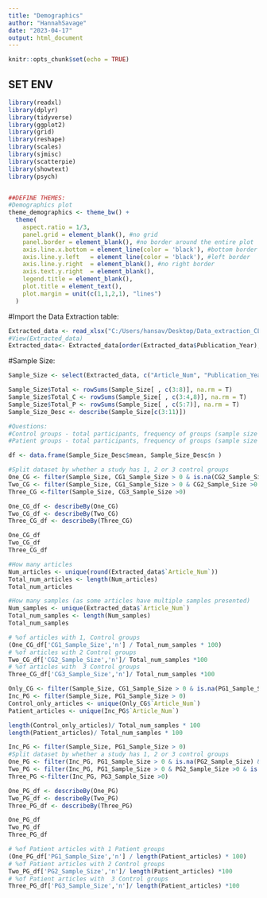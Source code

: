 ```yaml
---
title: "Demographics"
author: "HannahSavage"
date: "2023-04-17"
output: html_document
---
```


```r
knitr::opts_chunk$set(echo = TRUE)
```

## SET ENV
```r
library(readxl)
library(dplyr)
library(tidyverse)
library(ggplot2)
library(grid)
library(reshape)
library(scales)
library(sjmisc)
library(scatterpie)
library(showtext)
library(psych)


##DEFINE THEMES:
#Demographics plot
theme_demographics <- theme_bw() +
  theme(
    aspect.ratio = 1/3,
    panel.grid = element_blank(), #no grid
    panel.border = element_blank(), #no border around the entire plot
    axis.line.x.bottom = element_line(color = 'black'), #bottom border
    axis.line.y.left   = element_line(color = 'black'), #left border
    axis.line.y.right  = element_blank(), #no right border
    axis.text.y.right  = element_blank(),
    legend.title = element_blank(),
    plot.title = element_text(),
    plot.margin = unit(c(1,1,2,1), "lines")
  )

```


#Import the Data Extraction table:
```r
Extracted_data <- read_xlsx("C:/Users/hansav/Desktop/Data_extraction_CLEANING.xlsx", na=c(""," ", "NA","Patient group not of interest", "Patient group not of interest -Williams–Beuren syndrome"))
#View(Extracted_data)
Extracted_data<- Extracted_data[order(Extracted_data$Publication_Year),]        #order by publication year
```

#Sample Size:
```r
Sample_Size <- select(Extracted_data, c("Article_Num", "Publication_Year", colnames(Extracted_data)[grep("Sample_Size",colnames(Extracted_data))]))

Sample_Size$Total <- rowSums(Sample_Size[ , c(3:8)], na.rm = T)
Sample_Size$Total_C <- rowSums(Sample_Size[ , c(3:4,8)], na.rm = T)
Sample_Size$Total_P <- rowSums(Sample_Size[ , c(5:7)], na.rm = T)
Sample_Size_Desc <- describe(Sample_Size[c(3:11)])

#Questions: 
#Control groups - total participants, frequency of groups (sample size of groups)
#Patient groups - total participants, frequency of groups (sample size of groups)
```


```r
df <- data.frame(Sample_Size_Desc$mean, Sample_Size_Desc$n )
```


```r
#Split dataset by whether a study has 1, 2 or 3 control groups 
One_CG <- filter(Sample_Size, CG1_Sample_Size > 0 & is.na(CG2_Sample_Size) & is.na(CG3_Sample_Size))
Two_CG <- filter(Sample_Size, CG1_Sample_Size > 0 & CG2_Sample_Size >0 & is.na(CG3_Sample_Size))
Three_CG <-filter(Sample_Size, CG3_Sample_Size >0)

One_CG_df <- describeBy(One_CG)
Two_CG_df <- describeBy(Two_CG)
Three_CG_df <- describeBy(Three_CG)

One_CG_df
Two_CG_df
Three_CG_df
```
```r
#How many articles
Num_articles <- unique(round(Extracted_data$`Article_Num`))
Total_num_articles <- length(Num_articles)
Total_num_articles 

#How many samples (as some articles have multiple samples presented)
Num_samples <- unique(Extracted_data$`Article_Num`)
Total_num_samples <- length(Num_samples)
Total_num_samples

# %of articles with 1, Control groups
(One_CG_df['CG1_Sample_Size','n'] / Total_num_samples * 100)
# %of articles with 2 Control groups
Two_CG_df['CG2_Sample_Size','n']/ Total_num_samples *100
# %of articles with  3 Control groups
Three_CG_df['CG3_Sample_Size','n']/ Total_num_samples *100


```



```r
Only_CG <- filter(Sample_Size, CG1_Sample_Size > 0 & is.na(PG1_Sample_Size) & is.na(PG2_Sample_Size) & is.na(PG3_Sample_Size))
Inc_PG <- filter(Sample_Size, PG1_Sample_Size > 0)
Control_only_articles <- unique(Only_CG$`Article_Num`)
Patient_articles <- unique(Inc_PG$`Article_Num`)

length(Control_only_articles)/ Total_num_samples * 100
length(Patient_articles)/ Total_num_samples * 100

```
```r
Inc_PG <- filter(Sample_Size, PG1_Sample_Size > 0)
#Split dataset by whether a study has 1, 2 or 3 control groups 
One_PG <- filter(Inc_PG, PG1_Sample_Size > 0 & is.na(PG2_Sample_Size) & is.na(PG3_Sample_Size))
Two_PG <- filter(Inc_PG, PG1_Sample_Size > 0 & PG2_Sample_Size >0 & is.na(PG3_Sample_Size))
Three_PG <-filter(Inc_PG, PG3_Sample_Size >0)

One_PG_df <- describeBy(One_PG)
Two_PG_df <- describeBy(Two_PG)
Three_PG_df <- describeBy(Three_PG)

One_PG_df
Two_PG_df
Three_PG_df
```
```r
# %of Patient articles with 1 Patient groups
(One_PG_df['PG1_Sample_Size','n'] / length(Patient_articles) * 100)
# %of Patient articles with 2 Control groups
Two_PG_df['PG2_Sample_Size','n']/ length(Patient_articles) *100
# %of Patient articles with  3 Control groups
Three_PG_df['PG3_Sample_Size','n']/ length(Patient_articles) *100

```

